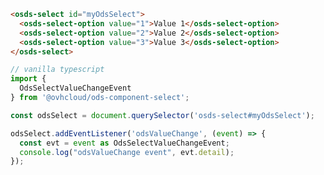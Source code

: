 ```html
<osds-select id="myOdsSelect">
  <osds-select-option value="1">Value 1</osds-select-option>
  <osds-select-option value="2">Value 2</osds-select-option>
  <osds-select-option value="3">Value 3</osds-select-option>
</osds-select>
```

```typescript
// vanilla typescript
import {
  OdsSelectValueChangeEvent
} from '@ovhcloud/ods-component-select';

const odsSelect = document.querySelector('osds-select#myOdsSelect');

odsSelect.addEventListener('odsValueChange', (event) => {
  const evt = event as OdsSelectValueChangeEvent;
  console.log("odsValueChange event", evt.detail);
});
```
